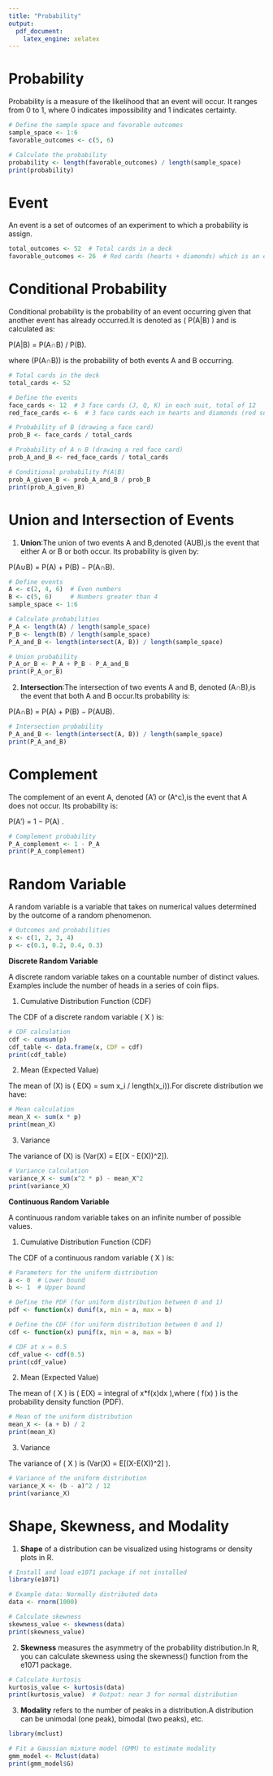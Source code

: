 ---
title: "Probability"
output: 
  pdf_document:
    latex_engine: xelatex
---
# Probability
Probability is a measure of the likelihood that an event will occur. It ranges from 0 to 1, where 0 indicates impossibility and 1 indicates certainty.
```{r}
# Define the sample space and favorable outcomes
sample_space <- 1:6
favorable_outcomes <- c(5, 6)

# Calculate the probability
probability <- length(favorable_outcomes) / length(sample_space)
print(probability)
```

# Event
An event is a set of outcomes of an experiment to which a probability is assign.
```{r}
total_outcomes <- 52  # Total cards in a deck
favorable_outcomes <- 26  # Red cards (hearts + diamonds) which is an event.
```

# Conditional Probability
Conditional probability is the probability of an event occurring given that another event has already occurred.It is denoted as ( P(A|B) ) and is calculated as: 
  
P(A|B) = P(A∩B) / P(B).
  
where (P(A∩B)) is the probability of both events A and B occurring.
```{r}
# Total cards in the deck
total_cards <- 52

# Define the events
face_cards <- 12  # 3 face cards (J, Q, K) in each suit, total of 12
red_face_cards <- 6  # 3 face cards each in hearts and diamonds (red suits)

# Probability of B (drawing a face card)
prob_B <- face_cards / total_cards

# Probability of A ∩ B (drawing a red face card)
prob_A_and_B <- red_face_cards / total_cards

# Conditional probability P(A|B)
prob_A_given_B <- prob_A_and_B / prob_B
print(prob_A_given_B) 
```

# Union and Intersection of Events

1. **Union**:The union of two events A and B,denoted (AUB),is the event that either A or B or both occur. Its probability is given by: 

P(A∪B) = P(A) + P(B) − P(A∩B).
```{r}
# Define events
A <- c(2, 4, 6)  # Even numbers
B <- c(5, 6)     # Numbers greater than 4
sample_space <- 1:6

# Calculate probabilities
P_A <- length(A) / length(sample_space)
P_B <- length(B) / length(sample_space)
P_A_and_B <- length(intersect(A, B)) / length(sample_space)

# Union probability
P_A_or_B <- P_A + P_B - P_A_and_B
print(P_A_or_B)
```

2. **Intersection**:The intersection of two events A and B, denoted (A∩B),is the event that both A and B occur.Its probability is:
  
P(A∩B) = P(A) + P(B) − P(AUB).
```{r}
# Intersection probability
P_A_and_B <- length(intersect(A, B)) / length(sample_space)
print(P_A_and_B)  
```

# Complement
The complement of an event A, denoted (A') or (A^c),is the event that A does not occur. Its probability is: 

P(A′) = 1 − P(A) .
```{r}
# Complement probability
P_A_complement <- 1 - P_A
print(P_A_complement) 
```

# Random Variable
A random variable is a variable that takes on numerical values determined by the outcome of a random phenomenon.
```{r}
# Outcomes and probabilities
x <- c(1, 2, 3, 4)
p <- c(0.1, 0.2, 0.4, 0.3)
```

**Discrete Random Variable**

A discrete random variable takes on a countable number of distinct values. Examples include the number of heads in a series of coin flips.

1. Cumulative Distribution Function (CDF)

The CDF of a discrete random variable ( X ) is:
```{r}
# CDF calculation
cdf <- cumsum(p)
cdf_table <- data.frame(x, CDF = cdf)
print(cdf_table)
```

2. Mean (Expected Value)

The mean of (X) is ( E(X) = sum x_i / length(x_i)).For discrete distribution we have:
```{r}
# Mean calculation
mean_X <- sum(x * p)
print(mean_X)
```

3. Variance

The variance of (X) is (Var(X) = E[(X - E(X))^2]).
```{r}
# Variance calculation
variance_X <- sum(x^2 * p) - mean_X^2
print(variance_X)
```

**Continuous Random Variable**

A continuous random variable takes on an infinite number of possible values.

1. Cumulative Distribution Function (CDF)

The CDF of a continuous random variable ( X ) is:
```{r}
# Parameters for the uniform distribution
a <- 0  # Lower bound
b <- 1  # Upper bound

# Define the PDF (for uniform distribution between 0 and 1)
pdf <- function(x) dunif(x, min = a, max = b)

# Define the CDF (for uniform distribution between 0 and 1)
cdf <- function(x) punif(x, min = a, max = b)

# CDF at x = 0.5
cdf_value <- cdf(0.5)
print(cdf_value)
```

2. Mean (Expected Value)

The mean of ( X ) is ( E(X) = integral of  x*f(x)dx ),where ( f(x) ) is the probability density function (PDF).
```{r}
# Mean of the uniform distribution
mean_X <- (a + b) / 2
print(mean_X)
```

3. Variance

The variance of ( X ) is (Var(X) = E[(X-E(X))^2] ).
```{r}
# Variance of the uniform distribution
variance_X <- (b - a)^2 / 12
print(variance_X)
```

# Shape, Skewness, and Modality

1. **Shape** of a distribution can be visualized using histograms or density plots in R.
```{r}
# Install and load e1071 package if not installed
library(e1071)

# Example data: Normally distributed data
data <- rnorm(1000)

# Calculate skewness
skewness_value <- skewness(data)
print(skewness_value)  
```

2. **Skewness** measures the asymmetry of the probability distribution.In R, you can calculate skewness using the skewness() function from the e1071 package.
```{r}
# Calculate kurtosis
kurtosis_value <- kurtosis(data)
print(kurtosis_value)  # Output: near 3 for normal distribution
```

3. **Modality** refers to the number of peaks in a distribution.A distribution can be unimodal (one peak), bimodal (two peaks), etc.
```{r}
library(mclust)

# Fit a Gaussian mixture model (GMM) to estimate modality
gmm_model <- Mclust(data)
print(gmm_model$G)  
```
